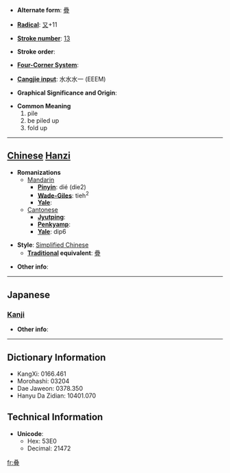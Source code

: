 * '''Alternate form''': [[疊]]

* '''[[Wiktionary:Chinese radical index| Radical]]''': [[Wiktionary:Chinese radical index 又|又]]+11

* '''[[Wiktionary:Chinese total strokes index|Stroke number]]''': [[Wiktionary:Chinese total strokes index 13|13]]

* '''Stroke order''': 

* '''[[Wiktionary:Chinese four corner index|Four-Corner System]]''': 

* '''[[Wiktionary:Chinese Cangjie index|Cangjie input]]''': 水水水一 (EEEM)

* '''Graphical Significance and Origin''': 

* '''Common Meaning'''
*#pile
*# be piled up
*# fold up


----

== [[Chinese]] [[Hanzi]] ==

* '''Romanizations'''
** [[Mandarin]]
*** '''[[Pinyin]]''': dié (die2)
*** '''[[Wade-Giles]]''': tieh<sup>2</sup>
*** '''[[Yale]]''': 
**[[Cantonese]]
***'''[[Jyutping]]''':
***'''[[Penkyamp]]''': 
***'''[[Yale]]''': dip6

* '''Style''': [[Simplified Chinese]] 
** '''[[Traditional Chinese|Traditional]] equivalent''': [[疊]]

* '''Other info''': 

----

==Japanese==
===[[Kanji]]===
{{kanji|on readings=[[ちょう]] (chō)
|kun readings=[[たたむ]] (tatamu), [[たたみ]] (tatami)
}}

* '''Other info''':  

----

== Dictionary Information ==

* KangXi: 0166.461
* Morohashi: 03204
* Dae Jaweon: 0378.350
* Hanyu Da Zidian: 10401.070

== Technical Information ==

* '''Unicode''':
** Hex: 53E0
** Decimal: 21472

[[fr:叠]]